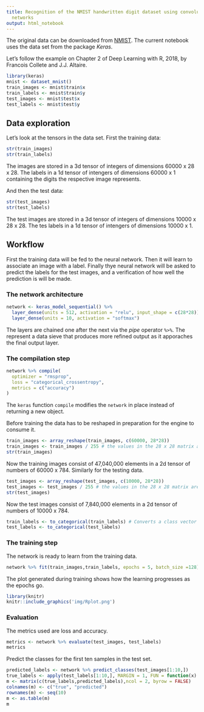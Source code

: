 ```yaml
---
title: Recognition of the NMIST handwritten digit dataset using convolutional neural
  networks
output: html_notebook
---
```


The original data can be downloaded from [NMIST](http://yann.lecun.com/exdb/mnist/).
The current notebook uses the data set from the package *Keras*.


<!-- Try executing this chunk by clicking the *Run* button within the chunk or by placing your cursor inside it and pressing *Ctrl+Shift+Enter*.  -->

<!-- Add a new chunk by clicking the *Insert Chunk* button on the toolbar or by pressing *Ctrl+Alt+I*. -->

<!-- When you save the notebook, an HTML file containing the code and output will be saved alongside it (click the *Preview* button or press *Ctrl+Shift+K* to preview the HTML file). -->

<!-- The preview shows you a rendered HTML copy of the contents of the editor. Consequently, unlike *Knit*, *Preview* does not run any R code chunks. Instead, the output of the chunk when it was last run in the editor is displayed. -->


Let's follow the example on Chapter 2 of Deep Learning with R, 2018, by Francois Collete and J.J. Altaire.


```r
library(keras)
mnist <- dataset_mnist()
train_images <- mnist$train$x
train_labels <- mnist$train$y
test_images <- mnist$test$x
test_labels <- mnist$test$y
```

## Data exploration

Let's look at the tensors in the data set. First the training data:

```r
str(train_images)
str(train_labels)
```

The images are stored in a 3d tensor of integers of dimensions 60000 x 28 x 28.
The labels in a 1d tensor of intengers of dimensions 60000 x 1 containing the digits the respective image represents.

And then the test data:

```r
str(test_images)
str(test_labels)
```

The test images are stored in a 3d tensor of integers of dimensions 10000 x 28 x 28.
The tes labels in a 1d tensor of intengers of dimensions 10000 x 1.


## Workflow

First the training data will be fed to the neural network. Then it will learn to associate an image with a label. Finally thye neural network will be asked to predict the labels for the test images, and a verification of how well the prediction is will be made.

### The network architecture

```r
network <- keras_model_sequential() %>% 
  layer_dense(units = 512, activation = "relu", input_shape = c(28*28)) %>%
  layer_dense(units = 10, activation = "softmax")
```

The layers are chained one after the next via the _pipe_ operator `%>%`. The represent a data sieve that produces more refined output as it apporaches the final output layer.

### The compilation step

```r
network %>% compile(
  optimizer = "rmsprop",
  loss = "categorical_crossentropy",
  metrics = c("accuracy")
)
```

The `keras` function `compile` modifies the `network` in place instead of returning a new object.

Before training the data has to be reshaped in preparation for the engine to consume it.

```r
train_images <- array_reshape(train_images, c(60000, 28*28))
train_images <- train_images / 255 # the values in the 28 x 28 matrix are one of 256 bits
str(train_images)
```
Now the training images consist of 47,040,000 elements in a 2d tensor of numbers of 60000 x 784.
Similarly for the testing data.

```r
test_images <- array_reshape(test_images, c(10000, 28*28))
test_images <- test_images / 255 # the values in the 28 x 28 matrix are one of 256 bits
str(test_images)
```

Now the test images consist of 7,840,000 elements in a 2d tensor of numbers of 10000 x 784.

```r
train_labels <- to_categorical(train_labels) # Converts a class vector (integers) to binary class matrix. 
test_labels <- to_categorical(test_labels)
```

### The training step

The network is ready to learn from the training data.

```r
network %>% fit(train_images,train_labels, epochs = 5, batch_size =128)
```


The plot generated during training shows how the learning progresses as the epochs go.
```r
library(knitr)
knitr::include_graphics('img/Rplot.png')
```



### Evaluation

The metrics used are loss and accuracy.

```r
metrics <- network %>% evaluate(test_images, test_labels)
metrics
```

Predict the classes for the first ten samples in the test set.

```r
predicted_labels <- network %>% predict_classes(test_images[1:10,])
true_labels <- apply(test_labels[1:10,], MARGIN = 1, FUN = function(x) {c(0,1,2,3,4,5,6,7,8,9)[x == 1]})
m <- matrix(c(true_labels,predicted_labels),ncol = 2, byrow = FALSE)
colnames(m) <- c("true", "predicted")
rownames(m) <- seq(10)
m <- as.table(m)
m
```